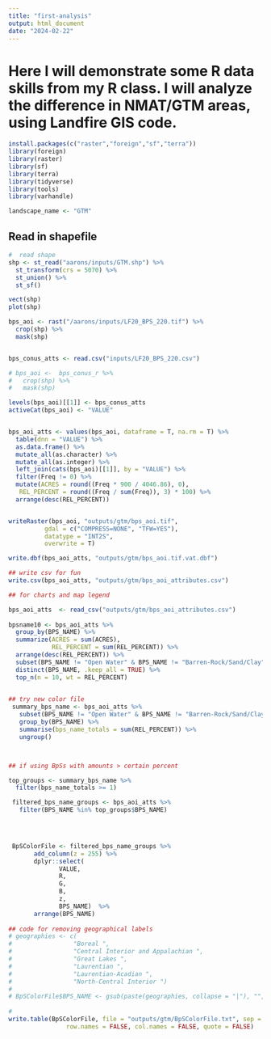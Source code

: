 ```yaml
---
title: "first-analysis"
output: html_document
date: "2024-02-22"
---
```

# Here I will demonstrate some R data skills from my R class. I will analyze the difference in NMAT/GTM areas, using Landfire GIS code.
```r
install.packages(c("raster","foreign","sf","terra"))
library(foreign)
library(raster)
library(sf)
library(terra)
library(tidyverse)
library(tools)
library(varhandle)

landscape_name <- "GTM"
```

## Read in shapefile

```r
#  read shape
shp <- st_read("aarons/inputs/GTM.shp") %>% 
  st_transform(crs = 5070) %>%
  st_union() %>%
  st_sf()

vect(shp)
plot(shp)
```


```r
bps_aoi <- rast("/aarons/inputs/LF20_BPS_220.tif") %>%
  crop(shp) %>%
  mask(shp)


bps_conus_atts <- read.csv("inputs/LF20_BPS_220.csv")

# bps_aoi <-  bps_conus_r %>%
#   crop(shp) %>%
#   mask(shp)

levels(bps_aoi)[[1]] <- bps_conus_atts
activeCat(bps_aoi) <- "VALUE"


bps_aoi_atts <- values(bps_aoi, dataframe = T, na.rm = T) %>%
  table(dnn = "VALUE") %>%
  as.data.frame() %>%
  mutate_all(as.character) %>%
  mutate_all(as.integer) %>%
  left_join(cats(bps_aoi)[[1]], by = "VALUE") %>%
  filter(Freq != 0) %>%
  mutate(ACRES = round((Freq * 900 / 4046.86), 0),
   REL_PERCENT = round((Freq / sum(Freq)), 3) * 100) %>%
  arrange(desc(REL_PERCENT))


writeRaster(bps_aoi, "outputs/gtm/bps_aoi.tif",
          gdal = c("COMPRESS=NONE", "TFW=YES"),
          datatype = "INT2S",
          overwrite = T)

write.dbf(bps_aoi_atts, "outputs/gtm/bps_aoi.tif.vat.dbf")

## write csv for fun
write.csv(bps_aoi_atts, "outputs/gtm/bps_aoi_attributes.csv")

## for charts and map legend 

bps_aoi_atts  <- read_csv("outputs/gtm/bps_aoi_attributes.csv")
    
bpsname10 <- bps_aoi_atts %>%
  group_by(BPS_NAME) %>%
  summarize(ACRES = sum(ACRES),
            REL_PERCENT = sum(REL_PERCENT)) %>%
  arrange(desc(REL_PERCENT)) %>%
  subset(BPS_NAME != "Open Water" & BPS_NAME != "Barren-Rock/Sand/Clay") %>%
  distinct(BPS_NAME, .keep_all = TRUE) %>%
  top_n(n = 10, wt = REL_PERCENT) 
    

## try new color file
 summary_bps_name <- bps_aoi_atts %>%
   subset(BPS_NAME != "Open Water" & BPS_NAME != "Barren-Rock/Sand/Clay") %>%
   group_by(BPS_NAME) %>%
   summarise(bps_name_totals = sum(REL_PERCENT)) %>%
   ungroup()



## if using BpSs with amounts > certain percent

top_groups <- summary_bps_name %>%
  filter(bps_name_totals >= 1)

 filtered_bps_name_groups <- bps_aoi_atts %>%
   filter(BPS_NAME %in% top_groups$BPS_NAME)
 



 BpSColorFile <- filtered_bps_name_groups %>%
       add_column(z = 255) %>%
       dplyr::select(
              VALUE,
              R,
              G,
              B,
              z,
              BPS_NAME)  %>%
       arrange(BPS_NAME) 
 
## code for removing geographical labels
# geographies <- c(
#                 "Boreal ",
#                 "Central Interior and Appalachian ",
#                 "Great Lakes ",
#                 "Laurentian ",
#                 "Laurentian-Acadian ",
#                 "North-Central Interior ")
# 
# BpSColorFile$BPS_NAME <- gsub(paste(geographies, collapse = "|"), "", BpSColorFile$BPS_NAME)
 
# 
write.table(BpSColorFile, file = "outputs/gtm/BpSColorFile.txt", sep = ",",
                row.names = FALSE, col.names = FALSE, quote = FALSE)

```
